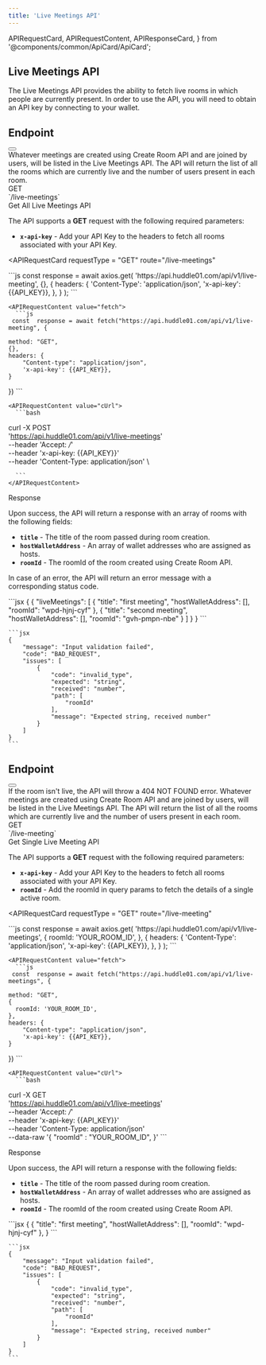 ```yaml
---
title: 'Live Meetings API'
---
```


  APIRequestCard,
  APIRequestContent,
  APIResponseCard,
} from '@components/common/ApiCard/ApiCard';

## **Live Meetings API**

The Live Meetings API provides the ability to fetch live rooms in which people are currently present.
In order to use the API, you will need to obtain an API key by connecting to your wallet.

## **Endpoint**
<div className="flex justify-between w-full">
  <HighLight className="my-3 w-3/4">
    <RequestStrip
      method={'GET'}
      url={'https://api.huddle01.com/api/v1'}
      endpoint={'live-meetings'}
    />
  </HighLight>
  <Button
    variant="primary"
    url="/api-keys"
    text="Get your API Key"
    isRouting
    className=" my-2 w-auto px-8"
  />
</div>


<Paragraph className="mt-5">
 Whatever meetings are created using Create Room API and are joined by users, will be listed in the Live Meetings API. The API will return the list of all the rooms which are currently live and the number of users present in each room.


</Paragraph>

<div className="grid md:grid-cols-2 gap-4 grid-cols-1 mt-10  md:h-[24.5rem]">
<div>
<div className="flex items-center gap-4">
<Pill >GET</Pill>
<div className="text-sm font-normal text-slate-50">`/live-meetings`</div>

</div>

<div className="mt-7 font-mono text-2xl font-bold text-[#f1f5f9]">
  Get All Live Meetings API
</div>

The API supports a **GET** request with the following required parameters:

- **`x-api-key`** - Add your API Key to the headers to fetch all rooms associated with your API Key.


</div>

<APIRequestCard
    requestType = "GET"
    route="/live-meetings"
    
  >

<APIRequestContent value="axios">
      ```js
      const response = await axios.get(
        'https://api.huddle01.com/api/v1/live-meeting',
        {},
        {
          headers: {
            'Content-Type': 'application/json',
            'x-api-key': {{API_KEY}},
          },
        }
    );
      ```
    </APIRequestContent>

    
    <APIRequestContent value="fetch">
      ```js
     const  response = await fetch("https://api.huddle01.com/api/v1/live-meeting", {
     
    method: "GET",
    {},
    headers: {
        "Content-type": "application/json",
        'x-api-key': {{API_KEY}},
    }
})
      ```
    </APIRequestContent>

    <APIRequestContent value="cUrl">
      ```bash
curl -X POST \
  'https://api.huddle01.com/api/v1/live-meetings' \
  --header 'Accept: */*' \
  --header 'x-api-key: {{API_KEY}}' \
  --header 'Content-Type: application/json' \
  
      ```
    </APIRequestContent>
  </APIRequestCard>

</div>

<div className="grid md:grid-cols-2 gap-4 grid-cols-1 mt-10">
<div className="text-start ">

<div className="font-mono text-2xl font-bold text-[#f1f5f9]">Response</div>

Upon success, the API will return a response with an array of rooms with the following fields:

- **`title`** - The title of the room passed during room creation.
- **`hostWalletAddress`** - An array of wallet addresses who are assigned as hosts.
- **`roomId`** - The roomId of the room created using Create Room API.


In case of an error, the API will return an error message with a corresponding status code.

</div>

<APIResponseCard>
  <APIRequestContent value="Success">
    ```jsx
      {
          {
            "liveMeetings": [
              {
                "title": "first meeting",
                "hostWalletAddress": [],
                "roomId": "wpd-hjnj-cyf"
              },
              {
                "title": "second meeting",
                "hostWalletAddress": [],
                "roomId": "gvh-pmpn-nbe"
              }
            ]
          }
      }
    ```
  </APIRequestContent>

  <APIRequestContent value="Error">

    ```jsx
    {
        "message": "Input validation failed",
        "code": "BAD_REQUEST",
        "issues": [
            {
                "code": "invalid_type",
                "expected": "string",
                "received": "number",
                "path": [
                    "roomId"
                ],
                "message": "Expected string, received number"
            }
        ]
    }
    ```

  </APIRequestContent>
</APIResponseCard>

</div>


## **Endpoint**
<div className="flex justify-between">
  <HighLight className="my-3 w-3/4">
    <RequestStrip
      method={'GET'}
      url={'https://api.huddle01.com/api/v1'}
      endpoint={'live-meeting/?roomId=YOUR_ROOM_ID'}
    />
  </HighLight>
  <Button
    variant="primary"
    url="/api-keys"
    text="Get your API Key"
    isRouting
    className=" my-2 w-auto px-8"
  />
</div>

<Callout>
  If the room isn't live, the API will throw a 404 NOT FOUND error.
</Callout>

<Paragraph className="mt-5">
 Whatever meetings are created using Create Room API and are joined by users, will be listed in the Live Meetings API. The API will return the list of all the rooms which are currently live and the number of users present in each room.


</Paragraph>

<div className="grid md:grid-cols-2 gap-4 grid-cols-1 mt-10  md:h-[24.5rem]">
<div>
<div className="flex items-center gap-4">
<Pill >GET</Pill>
<div className="text-sm font-normal text-slate-50">`/live-meeting`</div>

</div>

<div className="mt-7 font-mono text-2xl font-bold text-[#f1f5f9]">
  Get Single Live Meeting API
</div>

The API supports a **GET** request with the following required parameters:

- **`x-api-key`** - Add your API Key to the headers to fetch all rooms associated with your API Key.
- **`roomId`** - Add the roomId in query params to fetch the details of a single active room.


</div>

<APIRequestCard
    requestType = "GET"
    route="/live-meeting"
    
  >

<APIRequestContent value="axios">
      ```js
      const response = await axios.get(
        'https://api.huddle01.com/api/v1/live-meetings',
        {
          roomId: 'YOUR_ROOM_ID',
        },
        {
          headers: {
            'Content-Type': 'application/json',
            'x-api-key': {{API_KEY}},
          },
        }
    );
      ```
    </APIRequestContent>

    
    <APIRequestContent value="fetch">
      ```js
     const  response = await fetch("https://api.huddle01.com/api/v1/live-meetings", {
     
    method: "GET",
    {
      roomId: 'YOUR_ROOM_ID',
    },
    headers: {
        "Content-type": "application/json",
        'x-api-key': {{API_KEY}},
    }
})
      ```
    </APIRequestContent>

    <APIRequestContent value="cUrl">
      ```bash
curl -X GET \
  'https://api.huddle01.com/api/v1/live-meetings' \
  --header 'Accept: */*' \
  --header 'x-api-key: {{API_KEY}}' \
  --header 'Content-Type: application/json' \
  --data-raw '{
    "roomId" : "YOUR_ROOM_ID",
    }'
      ```
    </APIRequestContent>
  </APIRequestCard>

</div>

<div className="grid md:grid-cols-2 gap-4 grid-cols-1 mt-10">
<div className="text-start ">

<div className="font-mono text-2xl font-bold text-[#f1f5f9]">Response</div>

Upon success, the API will return a response with the following fields:

- **`title`** - The title of the room passed during room creation.
- **`hostWalletAddress`** - An array of wallet addresses who are assigned as hosts.
- **`roomId`** - The roomId of the room created using Create Room API.



</div>

<APIResponseCard>
  <APIRequestContent value="Success">
    ```jsx
      {
        {
          "title": "first meeting",
          "hostWalletAddress": [],
          "roomId": "wpd-hjnj-cyf"
        },
      }
    ```
  </APIRequestContent>

  <APIRequestContent value="Error">

    ```jsx
    {
        "message": "Input validation failed",
        "code": "BAD_REQUEST",
        "issues": [
            {
                "code": "invalid_type",
                "expected": "string",
                "received": "number",
                "path": [
                    "roomId"
                ],
                "message": "Expected string, received number"
            }
        ]
    }
    ```

  </APIRequestContent>
</APIResponseCard>

</div>

